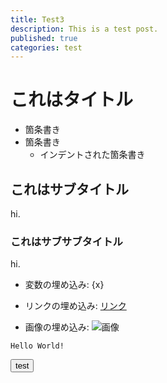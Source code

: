 ```yaml
---
title: Test3
description: This is a test post.
published: true
categories: test
---
```



# これはタイトル
- 箇条書き
- 箇条書き
  - インデントされた箇条書き

## これはサブタイトル
hi.

### これはサブサブタイトル
hi.

- 変数の埋め込み: {x}

- リンクの埋め込み: [リンク](https://google.com)

- 画像の埋め込み: ![画像](https://via.placeholder.com/150)

`Hello World!`

<Button>test</Button>

